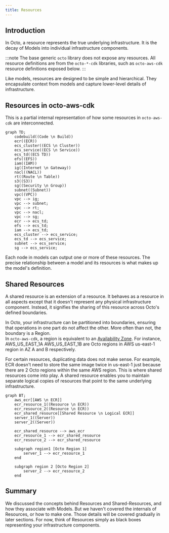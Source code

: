 ```yaml
---
title: Resources
---
```


## Introduction
In Octo, a resource represents the true underlying infrastructure.
It is the decay of Models into individual infrastructure components.

:::note
The base generic `octo` library does not expose any resources.
All resource definitions are from the `octo-*-cdk` libraries,
such as `octo-aws-cdk` resource definitions exposed below.
:::

Like models, resources are designed to be simple and hierarchical.
They encapsulate context from models and capture lower-level details of infrastructure.

## Resources in octo-aws-cdk
This is a partial internal representation of how some resources in `octo-aws-cdk` are interconnected.

```mermaid
graph TD;
    codebuild((Code \n Build))
    ecr((ECR))
    ecs_cluster((ECS \n Cluster))
    ecs_service((ECS \n Service))
    ecs_td((ECS TD))
    efs((EFS))
    iam((IAM))
    ig((Internet \n Gateway))
    nacl((NACL))
    rt((Route \n Table))
    s3((S3))
    sg((Security \n Group))
    subnet((Subnet))
    vpc((VPC))
    vpc --> ig;
    vpc --> subnet;
    vpc --> rt;
    vpc --> nacl;
    vpc --> sg;
    ecr --> ecs_td;
    efs --> ecs_td;
    iam --> ecs_td;
    ecs_cluster --> ecs_service;
    ecs_td --> ecs_service;
    subnet --> ecs_service;
    sg --> ecs_service;
```

Each node in models can output one or more of these resources.
The precise relationship between a model and its resources is what makes up the model's definition.

## Shared Resources
A shared resource is an extension of a resource.
It behaves as a resource in all aspects except that it doesn't represent any physical infrastructure component.
Instead, it signifies the sharing of this resource across Octo's defined boundaries.

In Octo, your infrastructure can be partitioned into boundaries,
ensuring that operations in one part do not affect the other.
More often than not, the boundary is a Region.<br />
In `octo-aws-cdk`, a region is equivalent to an [Availability Zone](https://docs.aws.amazon.com/whitepapers/latest/aws-fault-isolation-boundaries/availability-zones.html).
For instance, AWS_US_EAST_1A AWS_US_EAST_1B are Octo regions in AWS us-east-1 region in AZ A and B respectively.

For certain resources, duplicating data does not make sense.
For example, ECR doesn't need to store the same image twice in us-east-1
just because there are 2 Octo regions within the same AWS region.
This is where shared resources come into play.
A shared resource enables you to maintain separate logical copies of resources
that point to the same underlying infrastructure.

```mermaid
graph BT;
    aws_ecr[[AWS \n ECR]]
    ecr_resource_1((Resource \n ECR))
    ecr_resource_2((Resource \n ECR))
    ecr_shared_resource[[Shared Resource \n Logical ECR]]
    server_1((Server))
    server_2((Server))

    ecr_shared_resource --> aws_ecr
    ecr_resource_1 --> ecr_shared_resource
    ecr_resource_2 --> ecr_shared_resource

    subgraph region1 [Octo Region 1]
        server_1 --> ecr_resource_1
    end

    subgraph region 2 [Octo Region 2]
        server_2 --> ecr_resource_2
    end
```

## Summary
We discussed the concepts behind Resources and Shared-Resources, and how they associate with Models.
But we haven't covered the internals of Resources, or how to make one.
Those details will be covered gradually in later sections.
For now, think of Resources simply as black boxes representing your infrastructure components.
